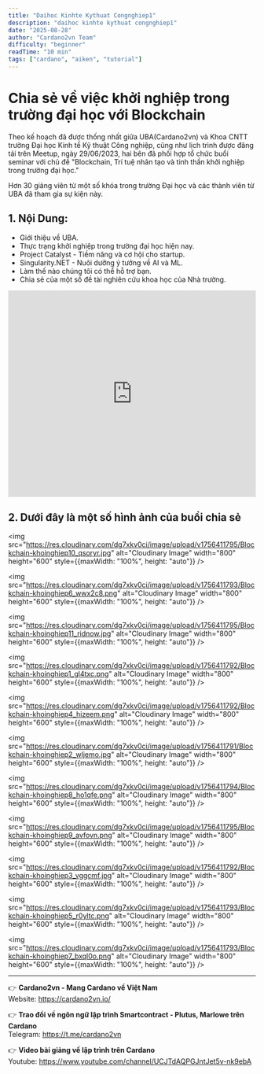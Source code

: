 ```yaml
---
title: "Daihoc Kinhte Kythuat Congnghiep1"
description: "daihoc kinhte kythuat congnghiep1"
date: "2025-08-28"
author: "Cardano2vn Team"
difficulty: "beginner"
readTime: "10 min"
tags: ["cardano", "aiken", "tutorial"]
---
```


# Chia sẻ về việc khởi nghiệp trong trường đại học với Blockchain

Theo kế hoạch đã được thống nhất giữa UBA(Cardano2vn) và Khoa CNTT trường Đại học Kinh tế Kỹ thuật Công nghiệp, cũng như lịch trình được đăng tải trên Meetup, ngày 29/06/2023, hai bên đã phối hợp tổ chức buổi seminar với chủ đề "Blockchain, Trí tuệ nhân tạo và tinh thần khởi nghiệp trong trường đại học."

Hơn 30 giảng viên từ một số khóa trong trường Đại học và các thành viên từ UBA đã tham gia sự kiện này.

## 1. Nội Dung:

- Giới thiệu về UBA.
- Thực trạng khởi nghiệp trong trường đại học hiện nay.
- Project Catalyst - Tiềm năng và cơ hội cho startup.
- Singularity.NET - Nuôi dưỡng ý tưởng về AI và ML.
- Làm thế nào chúng tôi có thể hỗ trợ bạn.
- Chia sẻ của một số đề tài nghiên cứu khoa học của Nhà trường.

<iframe width="100%" height="420" src="https://www.youtube.com/embed/hUL7_cHkSY4" title="Bring smart contract to Vietnam - Func6 - Catalyst" frameborder="0" allow="accelerometer; autoplay; clipboard-write; encrypted-media; gyroscope; picture-in-picture" allowfullscreen></iframe>

## 2. Dưới đây là một số hình ảnh của buổi chia sẻ

<img src="https://res.cloudinary.com/dg7xkv0ci/image/upload/v1756411795/Blockchain-khoinghiep10_qsoryr.jpg" alt="Cloudinary Image" width="800" height="600" style={{maxWidth: "100%", height: "auto"}} />

<img src="https://res.cloudinary.com/dg7xkv0ci/image/upload/v1756411793/Blockchain-khoinghiep6_wwx2c8.png" alt="Cloudinary Image" width="800" height="600" style={{maxWidth: "100%", height: "auto"}} />

<img src="https://res.cloudinary.com/dg7xkv0ci/image/upload/v1756411795/Blockchain-khoinghiep11_ridnow.jpg" alt="Cloudinary Image" width="800" height="600" style={{maxWidth: "100%", height: "auto"}} />

<img src="https://res.cloudinary.com/dg7xkv0ci/image/upload/v1756411792/Blockchain-khoinghiep1_gl4txc.png" alt="Cloudinary Image" width="800" height="600" style={{maxWidth: "100%", height: "auto"}} />

<img src="https://res.cloudinary.com/dg7xkv0ci/image/upload/v1756411792/Blockchain-khoinghiep4_hizeem.png" alt="Cloudinary Image" width="800" height="600" style={{maxWidth: "100%", height: "auto"}} />

<img src="https://res.cloudinary.com/dg7xkv0ci/image/upload/v1756411791/Blockchain-khoinghiep2_wljemo.jpg" alt="Cloudinary Image" width="800" height="600" style={{maxWidth: "100%", height: "auto"}} />

<img src="https://res.cloudinary.com/dg7xkv0ci/image/upload/v1756411794/Blockchain-khoinghiep8_ho1qfe.png" alt="Cloudinary Image" width="800" height="600" style={{maxWidth: "100%", height: "auto"}} />

<img src="https://res.cloudinary.com/dg7xkv0ci/image/upload/v1756411795/Blockchain-khoinghiep9_avfovn.png" alt="Cloudinary Image" width="800" height="600" style={{maxWidth: "100%", height: "auto"}} />

<img src="https://res.cloudinary.com/dg7xkv0ci/image/upload/v1756411792/Blockchain-khoinghiep3_vggcmf.jpg" alt="Cloudinary Image" width="800" height="600" style={{maxWidth: "100%", height: "auto"}} />

<img src="https://res.cloudinary.com/dg7xkv0ci/image/upload/v1756411793/Blockchain-khoinghiep5_r0yltc.png" alt="Cloudinary Image" width="800" height="600" style={{maxWidth: "100%", height: "auto"}} />

<img src="https://res.cloudinary.com/dg7xkv0ci/image/upload/v1756411793/Blockchain-khoinghiep7_bxql0o.png" alt="Cloudinary Image" width="800" height="600" style={{maxWidth: "100%", height: "auto"}} />

---

👉 **Cardano2vn - Mang Cardano về Việt Nam**  
Website: https://cardano2vn.io/

👉 **Trao đổi về ngôn ngữ lập trình Smartcontract - Plutus, Marlowe trên Cardano**  
Telegram: https://t.me/cardano2vn

👉 **Video bài giảng về lập trình trên Cardano**  
Youtube: https://www.youtube.com/channel/UCJTdAQPGJntJet5v-nk9ebA 
